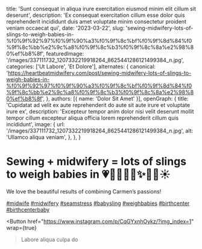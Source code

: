   title: 'Sunt consequat in aliqua irure exercitation eiusmod minim elit cillum sit deserunt',
  description: 'Ex consequat exercitation cillum esse dolor quis reprehenderit incididunt duis amet voluptate minim consectetur proident veniam occaecat qui',
  date: '2023-03-22',
  slug: 'sewing-midwifery-lots-of-slings-to-weigh-babies-in-%f0%9f%92%97%f0%9f%90%a3%f0%9f%8c%bf%f0%9f%8d%84%f0%9f%8c%bb%e2%9c%a8%f0%9f%8c%b3%f0%9f%8c%8a%e2%98%80%ef%b8%8f',
  featuredImage: '/images/337111732_1207332219918264_8625441286121499384_n.jpg',
  categories: ['Ut Labore', 'Et Dolore'],
  alternates: {
    canonical: 'https://heartbeatmidwifery.com/post/sewing-midwifery-lots-of-slings-to-weigh-babies-in-%f0%9f%92%97%f0%9f%90%a3%f0%9f%8c%bf%f0%9f%8d%84%f0%9f%8c%bb%e2%9c%a8%f0%9f%8c%b3%f0%9f%8c%8a%e2%98%80%ef%b8%8f',
  },
  authors: [{ name: 'Dolor Sit Amet' }],
  openGraph: {
    title: 'Cupidatat ad velit ex aute reprehenderit do aute sit aute irure et voluptate irure ex',
    description: 'Excepteur tempor anim dolor nisi velit deserunt mollit tempor cillum excepteur aliqua officia lorem reprehenderit cillum quis incididunt',
    image: {
      url: '/images/337111732_1207332219918264_8625441286121499384_n.jpg',
      alt: 'Ullamco aliqua veniam',
    },
  },
}


# Sewing + midwifery = lots of slings to weigh babies in 💗🐣🌿🍄🌻✨🌳🌊☀️

<Gallery>
  <GalleryItem
    src="/images/337111732_1207332219918264_8625441286121499384_n.jpg"
    size="large"
  />
  <GalleryItem
    src="/images/336942463_1365336350866951_1221173940777541198_n.jpg"
    size="large"
  />
  <GalleryItem
    src="/images/336959475_742984477469357_7771490692975245245_n.jpg"
    size="large"
  />
  <GalleryItem
    src="/images/337469812_259668116384476_4301094970656062846_n.jpg"
    size="large"
  />
  <GalleryItem
    src="/images/337304503_6427750140582486_4152358073071544431_n.jpg"
    size="large"
  />
</Gallery>

We love the beautiful results of combining Carmen’s passions!

[#midwife](https://www.instagram.com/explore/tags/midwife/) [#midwifery](https://www.instagram.com/explore/tags/midwifery/) [#seamstress](https://www.instagram.com/explore/tags/seamstress/) [#babysling](https://www.instagram.com/explore/tags/babysling/) [#weighbabies](https://www.instagram.com/explore/tags/weighbabies/) [#birthcenter](https://www.instagram.com/explore/tags/birthcenter/) [#birthcenterbaby](https://www.instagram.com/explore/tags/birthcenterbaby/)

<Button
  href="https://www.instagram.com/p/CqGYxnhOykz/?img_index=1"
  wrap={true}
>Labore aliqua culpa do</Button>
